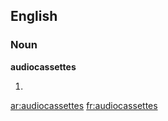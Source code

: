 ==English==

===Noun===
'''audiocassettes'''

# {{plural of|[[audiocassette]]}}

[[ar:audiocassettes]]
[[fr:audiocassettes]]